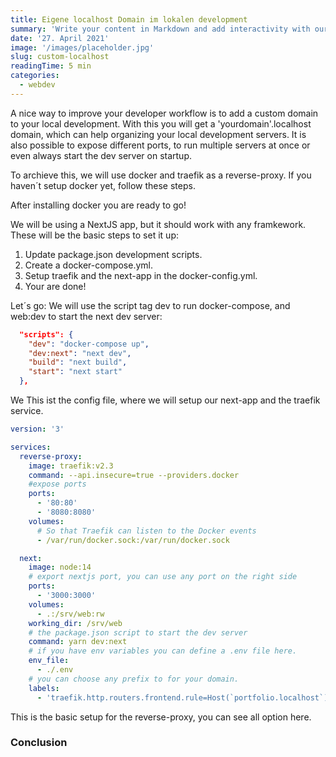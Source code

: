 ```yaml
---
title: Eigene localhost Domain im lokalen development
summary: 'Write your content in Markdown and add interactivity with our library of built-in components.'
date: '27. April 2021'
image: '/images/placeholder.jpg'
slug: custom-localhost
readingTime: 5 min
categories:
  - webdev
---
```


A nice way to improve your developer workflow is to add a custom domain to your local development.
With this you will get a 'yourdomain'.localhost domain, which can help organizing your local development servers.
It is also possible to expose different ports, to run multiple servers at once or even always start the dev server on startup.

To archieve this, we will use docker and traefik as a reverse-proxy. If you haven´t setup docker yet, follow these steps.

After installing docker you are ready to go!

We will be using a NextJS app, but it should work with any framkework.
These will be the basic steps to set it up:

1. Update package.json development scripts.
2. Create a docker-compose.yml.
3. Setup traefik and the next-app in the docker-config.yml.
4. Your are done!

Let´s go:
We will use the script tag dev to run docker-compose, and web:dev to start the next dev server:

```json
  "scripts": {
    "dev": "docker-compose up",
    "dev:next": "next dev",
    "build": "next build",
    "start": "next start"
  },
```

We
This ist the config file, where we will setup our next-app and the traefik service.

```yml
version: '3'

services:
  reverse-proxy:
    image: traefik:v2.3
    command: --api.insecure=true --providers.docker
    #expose ports
    ports:
      - '80:80'
      - '8080:8080'
    volumes:
      # So that Traefik can listen to the Docker events
      - /var/run/docker.sock:/var/run/docker.sock

  next:
    image: node:14
    # export nextjs port, you can use any port on the right side
    ports:
      - '3000:3000'
    volumes:
      - .:/srv/web:rw
    working_dir: /srv/web
    # the package.json script to start the dev server
    command: yarn dev:next
    # if you have env variables you can define a .env file here.
    env_file:
      - ./.env
    # you can choose any prefix to for your domain.
    labels:
      - 'traefik.http.routers.frontend.rule=Host(`portfolio.localhost`)'
```

This is the basic setup for the reverse-proxy, you can see all option here.

### Conclusion
